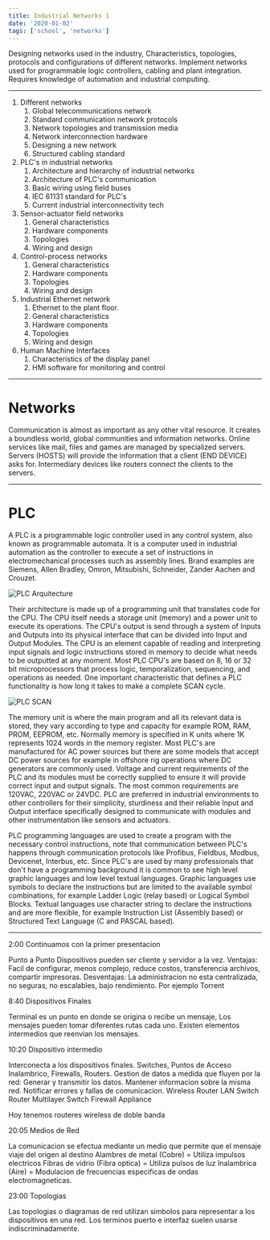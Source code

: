 ```yaml
---
title: Industrial Networks 1
date: '2020-01-02'
tags: ['school', 'networks']
---
```


Designing networks used in the industry, Characteristics, topologies, protocols and configurations of different networks. Implement networks used for programmable logic controllers, cabling and plant integration. Requires knowledge of automation and industrial computing.

***

1. Different networks
	1. Global telecommunications network
	2. Standard communication network protocols
	3. Network topologies and transmission media
	4. Network interconnection hardware
	5. Designing a new network
	6. Structured cabling standard
2. PLC's in industrial networks
	1. Architecture and hierarchy of industrial networks
	2. Architecture of PLC's communication
	3. Basic wiring using field buses
	4. IEC 61131 standard for PLC's
	5. Current industrial interconnectivity tech
3. Sensor-actuator field networks 
	1. General characteristics
	2. Hardware components
	3. Topologies
	4. Wiring and design
4. Control-process networks
	1. General characteristics
	2. Hardware components
	3. Topologies
	4. Wiring and design
5. Industrial Ethernet network
	1. Ethernet to the plant floor.
	2. General characteristics
	3. Hardware components
	4. Topologies
	5. Wiring and design
6. Human Machine Interfaces
	1. Characteristics of the display panel
	2. HMI software for monitoring and control

***

# Networks #

Communication is almost as important as any other vital resource. It creates a boundless world, global communities and information networks. Online services like mail, files and games are managed by specialized servers. Servers (HOSTS) will provide the information that a client (END DEVICE) asks for. Intermediary devices like routers connect the clients to the servers.

***

# PLC #

A PLC is a programmable logic controller used in any control system, also known as programmable automata. It is a computer used in industrial automation as the controller to execute a set of instructions in electromechanical processes such as assembly lines. Brand examples are Siemens, Allen Bradley, Omron, Mitsubishi, Schneider, Zander Aachen and Crouzet.

![PLC Arquitecture](/static/images/notes/PLCArquitectureNetworks.png)

Their architecture is made up of a programming unit that translates code for the CPU. The CPU itself needs a storage unit (memory) and a power unit to execute its operations. The CPU's output is send through a system of Inputs and Outputs into its physical interface that can be divided into Input and Output Modules. The CPU is an element capable of reading and interpreting input signals and logic instructions stored in memory to decide what needs to be outputted at any moment. Most PLC CPU's are based on 8, 16 or 32 bit microprocessors that process logic, temporalization, sequencing, and operations as needed. One important characteristic that defines a PLC functionality is how long it takes to make a complete SCAN cycle.

![PLC SCAN](/static/images/notes/PLCscancycleNetworks.png)

The memory unit is where the main program and all its relevant data is stored, they vary according to type and capacity for example ROM, RAM, PROM, EEPROM, etc. Normally memory is specified in K units where 1K represents 1024 words in the memory register. Most PLC's are manufactured for AC power sources but there are some models that accept DC power sources for example in offshore rig operations where DC generators are commonly used. Voltage and current requirements of the PLC and its modules must be correctly supplied to ensure it will provide correct input and output signals. The most common requirements are 120VAC, 220VAC or 24VDC. PLC are preferred in industrial environments to other controllers for their simplicity, sturdiness and their reliable Input and Output interface specifically designed to communicate with modules and other instrumentation like sensors and actuators.

PLC programming languages are used to create a program with the necessary control instructions, note that communication between PLC's happens through communication protocols like Profibus, Fieldbus, Modbus, Devicenet, Interbus, etc. Since PLC's are used by many professionals that don't have a programming background it is common to see high level graphic languages and low level textual languages. Graphic languages use symbols to declare the instructions but are limited to the available symbol combinations, for example Ladder Logic (relay based) or Logical Symbol Blocks. Textual languages use character string to declare the instructions and are more flexible, for example Instruction List (Assembly based) or Structured Text Language (C and PASCAL based).

***

2:00 Continuamos con la primer presentacion

Punto a Punto Dispositivos pueden ser cliente y servidor a la vez.
Ventajas: Facil de configurar, menos complejo, reduce costos, transferencia archivos, compartir impresoras.
Desventajas: La administracion no esta centralizada, no seguras, no escalables, bajo rendimiento.
Por ejemplo Torrent

8:40 Dispositivos Finales

Terminal es un punto en donde se origina o recibe un mensaje,
Los mensajes pueden tomar diferentes rutas cada uno.
Existen elementos intermedios que reenvian los mensajes.

10:20 Dispositivo intermedio

Interconecta a los dispositivos finales.
Switches, Puntos de Acceso Inalambrico, Firewalls, Routers.
Gestion de datos a medida que fluyen por la red:
	Generar y transmitir los datos.
	Mantener informacion sobre la misma red.
	Notificar errores y fallas de comunicacion.
Wireless Router
LAN Switch
Router
Multilayer Switch
Firewall Appliance

Hoy tenemos routeres wireless de doble banda

20:05 Medios de Red

La comunicacion se efectua mediante un medio que permite que el mensaje viaje del origen al destino
Alambres de metal (Cobre) = Utiliza impulsos electricos
Fibras de vidrio (Fibra optica) = Utiliza pulsos de luz
Inalambrica (Aire) = Modulacion de frecuencias especificas de ondas electromagneticas.

23:00 Topologias

Las topologias o diagramas de red utilizan simbolos para representar a los dispositivos en una red.
Los terminos puerto e interfaz suelen usarse indiscriminadamente.












